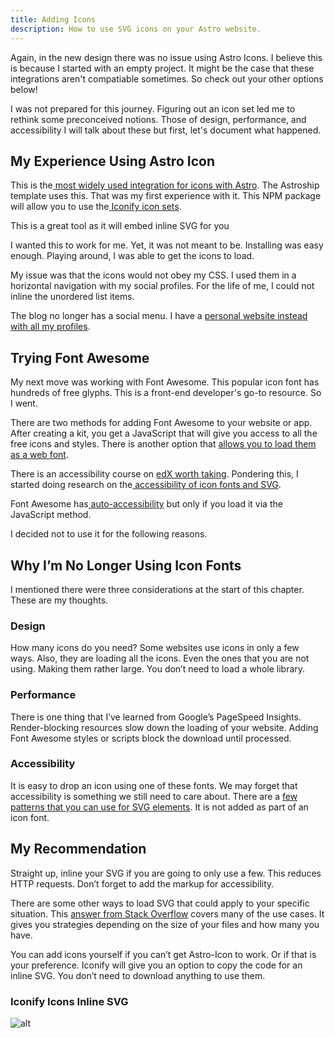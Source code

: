 ```yaml
---
title: Adding Icons
description: How to use SVG icons on your Astro website.
---
```


<Aside title="v2"> Again, in the new design there was no issue using Astro Icons. I believe this is because I started with an empty project. It might be the case that these integrations aren't compatiable sometimes. So check out your other options below!</Aside>

I was not prepared for this journey. Figuring out an icon set led me to rethink some preconceived notions. Those of design, performance, and accessibility  I will talk about these but first, let's document what happened. 


## My Experience Using Astro Icon

This is the[ most widely used integration for icons with Astro](https://github.com/natemoo-re/astro-icon#readme). The Astroship template uses this. That was my first experience with it. This NPM package will allow you to use the[ Iconify icon sets](https://icon-sets.iconify.design/). 

This is a great tool as it will embed inline SVG for you

I wanted this to work for me. Yet, it was not meant to be. Installing was easy enough. Playing around, I was able to get the icons to load.

My issue was that the icons would not obey my CSS. I used them in a horizontal navigation with my social profiles. For the life of me, I could not inline the unordered list items. 

The blog no longer has a social menu. I have a [personal website instead with all my profiles](https://susansilver.net).


## Trying Font Awesome

My next move was working with Font Awesome. This popular icon font has hundreds of free glyphs. This is a front-end developer's go-to resource. So I went. 

There are two methods for adding Font Awesome to your website or app. After creating a kit, you get a JavaScript that will give you access to all the free icons and styles. There is another option that [allows you to load them as a web font](https://fontawesome.com/docs/web/setup/host-yourself/webfonts).

There is an accessibility course on [edX worth taking](https://learning.edx.org/course/course-v1:W3Cx+WAI0.1x+3T2019/home). Pondering this, I started doing research on the[ accessibility of icon fonts and SVG](https://www.irigoyen.dev/blog/2021/02/17/stop-using-icon-fonts/).

Font Awesome has[ auto-accessibility](https://fontawesome.com/docs/web/dig-deeper/accessibility#making-icons-accessible-with-auto-accessibility) but only if you load it via the JavaScript method. 

I decided not to use it for the following reasons. 


## Why I’m No Longer Using Icon Fonts

I mentioned there were three considerations at the start of this chapter. These are my thoughts.


### Design

How many icons do you need? Some websites use icons in only a few ways. Also, they are loading all the icons. Even the ones that you are not using. Making them rather large. You don’t need to load a whole library.


### Performance

There is one thing that I’ve learned from Google’s PageSpeed Insights. Render-blocking resources slow down the loading of your website. Adding Font Awesome styles or scripts block the download until processed.


### Accessibility

It is easy to drop an icon using one of these fonts. We may forget that accessibility is something we still need to care about. There are a [few patterns that you can use for SVG elements](https://www.smashingmagazine.com/2021/05/accessible-svg-patterns-comparison/). It is not added as part of an icon font. 


## My Recommendation

Straight up, inline your SVG if you are going to only use a few. This reduces HTTP requests. Don’t forget to add the markup for accessibility. 

There are some other ways to load SVG that could apply to your specific situation. This [answer from Stack Overflow](https://stackoverflow.com/a/57665241) covers many of the use cases. It gives you strategies depending on the size of your files and how many you have. 

You can add icons yourself if you can’t get Astro-Icon to work. Or if that is your preference. Iconify will give you an option to copy the code for an inline SVG. You don’t need to download anything to use them. 


### Iconify Icons Inline SVG

![alt](../../../assets/Mastodon-Font-Awesome.png)